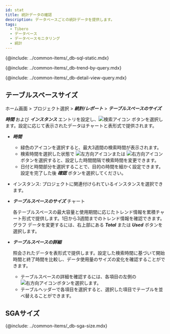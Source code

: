 ```yaml
---
id: stat
title: 統計データの確認
description: データベースごとの統計データを提供します。
tags:
  - Tibero
  - データベース
  - データベースモニタリング
  - 統計
---
```



{@include: ../common-items/_db-sql-static.mdx}  

{@include: ../common-items/_db-trend-by-query.mdx} 

{@include: ../common-items/_db-detail-view-query.mdx} 

<!-- mysql, mariadb 지원 -->

<!-- {@include: ../common-items/_db-database-size.mdx} -->

<!-- oracle, tibero -->

<!-- {@include: ../common-items/_db-tablespace-size.mdx}-->

## テーブルスペースサイズ

ホーム画面 > プロジェクト選択 > **_統計/レポート_** > **_テーブルスペースのサイズ_**

<ImgLang img="tibero-tablespace-size.png" desc="テーブルスペースサイズ" />

**_時間_** および **_インスタンス_** エントリを設定し、![検索アイコン](/img/ico-btn-search.png) ボタンを選択します。設定に応じて表示されたデータはチャートと表形式で提供されます。

-   **_時間_**
    -   緑色のアイコンを選択すると、最大3週間の検索時間が表示されます。 
    -   検索時間を選択した状態で ![左方向アイコン](/img/left-arrow.svg)または ![右方向アイコン](/img/right-arrow.svg)ボタンを選択すると、設定した時間間隔で検索時間を変更できます。
    -   日付と時間部分を選択することで、目的の時間を細かく設定できます。 設定を完了した後 **_確認_** ボタンを選択してください。

-   インスタンス: プロジェクトに関連付けられているインスタンスを選択できます。

-   **_テーブルスペースのサイズ_** チャート

    各テーブルスペースの最大容量と使用期間に応じたトレンド情報を累積チャート形式で提供します。1日から3週間までのトレンド情報を確認できます。グラフ データを変更するには、右上部にある **_Total_** または **_Used_** ボタンを選択します。

-   **_テーブルスペースの詳細_**

    照会されたデータを表形式で提供します。設定した検索時間に基づいて開始時間と終了時間を比較し、データ使用量のサイズの変化を確認することができます。 

    -   テーブルスペースの詳細を確認するには、各項目の左側の![右方向アイコン](/img/right-arrow.svg)ボタンを選択します。
    -   テーブルヘッダーで各項目を選択すると、選択した項目でテーブルを並べ替えることができます。

## SGAサイズ

{@include: ../common-items/_db-sga-size.mdx}
